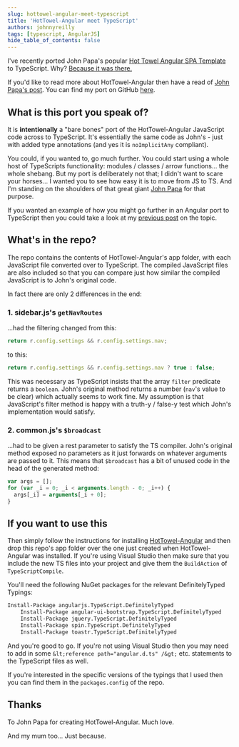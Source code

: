 ```yaml
---
slug: hottowel-angular-meet-typescript
title: 'HotTowel-Angular meet TypeScript'
authors: johnnyreilly
tags: [typescript, AngularJS]
hide_table_of_contents: false
---
```


I've recently ported John Papa's popular [Hot Towel Angular SPA Template](https://github.com/johnpapa/HotTowel-Angular) to TypeScript. Why? [Because it was there.](http://en.wikipedia.org/wiki/George_Mallory)

<!--truncate-->

If you'd like to read more about HotTowel-Angular then have a read of [John Papa's post](http://www.johnpapa.net/hot-towel-angular/). You can find my port on GitHub [here](https://github.com/johnnyreilly/HotTowel-Angular-TypeScript).

## What is this port you speak of?

It is **intentionally** a "bare bones" port of the HotTowel-Angular JavaScript code across to TypeScript. It's essentially the same code as John's - just with added type annotations (and yes it is `noImplicitAny` compliant).

You could, if you wanted to, go much further. You could start using a whole host of TypeScripts functionality: modules / classes / arrow functions... the whole shebang. But my port is deliberately not that; I didn't want to scare your horses... I wanted you to see how easy it is to move from JS to TS. And I'm standing on the shoulders of that great giant [John Papa](https://twitter.com/john_papa) for that purpose.

If you wanted an example of how you might go further in an Angular port to TypeScript then you could take a look at my [previous post](../2014-06-01-migrating-from-angularjs-to-angularts/index.mdx) on the topic.

## What's in the repo?

The repo contains the contents of HotTowel-Angular's app folder, with each JavaScript file converted over to TypeScript. The compiled JavaScript files are also included so that you can compare just how similar the compiled JavaScript is to John's original code.

In fact there are only 2 differences in the end:

### 1\. sidebar.js's `getNavRoutes`

...had the filtering changed from this:

```ts
return r.config.settings && r.config.settings.nav;
```

to this:

```ts
return r.config.settings && r.config.settings.nav ? true : false;
```

This was necessary as TypeScript insists that the array `filter` predicate returns a `boolean`. John's original method returns a number (`nav`'s value to be clear) which actually seems to work fine. My assumption is that JavaScript's filter method is happy with a truth-y / false-y test which John's implementation would satisfy.

### 2\. common.js's `$broadcast`

...had to be given a rest parameter to satisfy the TS compiler. John's original method exposed no parameters as it just forwards on whatever arguments are passed to it. This means that `$broadcast` has a bit of unused code in the head of the generated method:

```js
var args = [];
for (var _i = 0; _i < arguments.length - 0; _i++) {
  args[_i] = arguments[_i + 0];
}
```

## If you want to use this

Then simply follow the instructions for installing [HotTowel-Angular](https://github.com/johnpapa/HotTowel-Angular) and then drop this repo's app folder over the one just created when HotTowel-Angular was installed. If you're using Visual Studio then make sure that you include the new TS files into your project and give them the `BuildAction` of `TypeScriptCompile`.

You'll need the following NuGet packages for the relevant DefinitelyTyped Typings:

```ps
Install-Package angularjs.TypeScript.DefinitelyTyped
    Install-Package angular-ui-bootstrap.TypeScript.DefinitelyTyped
    Install-Package jquery.TypeScript.DefinitelyTyped
    Install-Package spin.TypeScript.DefinitelyTyped
    Install-Package toastr.TypeScript.DefinitelyTyped
```

And you're good to go. If you're not using Visual Studio then you may need to add in some `&lt;reference path="angular.d.ts" /&gt;` etc. statements to the TypeScript files as well.

If you're interested in the specific versions of the typings that I used then you can find them in the `packages.config` of the repo.

## Thanks

To John Papa for creating HotTowel-Angular. Much love.

And my mum too... Just because.
